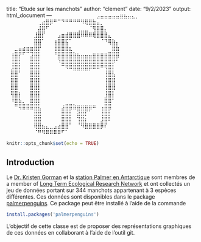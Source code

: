 title: "Etude sur les manchots"
author: "clement"
date: "9/2/2023"
output: html_document 
---
⠀⠀⠀⠀⠀⠀⠀⠀⠀⠀⠀⣠⣤⣤⣤⣤⣤⣶⣦⣤⣄⡀⠀⠀⠀⠀⠀⠀⠀⠀
⠀⠀⠀⠀⠀⠀⠀⠀⢀⣴⣿⡿⠛⠉⠙⠛⠛⠛⠛⠻⢿⣿⣷⣤⡀⠀⠀⠀⠀⠀
⠀⠀⠀⠀⠀⠀⠀⠀⣼⣿⠋⠀⠀⠀⠀⠀⠀⠀⢀⣀⣀⠈⢻⣿⣿⡄⠀⠀⠀⠀
⠀⠀⠀⠀⠀⠀⠀⣸⣿⡏⠀⠀⠀⣠⣶⣾⣿⣿⣿⠿⠿⠿⢿⣿⣿⣿⣄⠀⠀⠀
⠀⠀⠀⠀⠀⠀⠀⣿⣿⠁⠀⠀⢰⣿⣿⣯⠁⠀⠀⠀⠀⠀⠀⠀⠈⠙⢿⣷⡄⠀
⠀⠀⣀⣤⣴⣶⣶⣿⡟⠀⠀⠀⢸⣿⣿⣿⣆⠀⠀⠀⠀⠀⠀⠀⠀⠀⠀⣿⣷⠀
⠀⢰⣿⡟⠋⠉⣹⣿⡇⠀⠀⠀⠘⣿⣿⣿⣿⣷⣦⣤⣤⣤⣶⣶⣶⣶⣿⣿⣿⠀
⠀⢸⣿⡇⠀⠀⣿⣿⡇⠀⠀⠀⠀⠹⣿⣿⣿⣿⣿⣿⣿⣿⣿⣿⣿⣿⣿⡿⠃⠀
⠀⣸⣿⡇⠀⠀⣿⣿⡇⠀⠀⠀⠀⠀⠉⠻⠿⣿⣿⣿⣿⡿⠿⠿⠛⢻⣿⡇⠀⠀
⠀⣿⣿⠁⠀⠀⣿⣿⡇⠀⠀⠀⠀⠀⠀⠀⠀⠀⠀⠀⠀⠀⠀⠀⠀⢸⣿⣧⠀⠀
⠀⣿⣿⠀⠀⠀⣿⣿⡇⠀⠀⠀⠀⠀⠀⠀⠀⠀⠀⠀⠀⠀⠀⠀⠀⢸⣿⣿⠀⠀
⠀⣿⣿⠀⠀⠀⣿⣿⡇⠀⠀⠀⠀⠀⠀⠀⠀⠀⠀⠀⠀⠀⠀⠀⠀⢸⣿⣿⠀⠀
⠀⢿⣿⡆⠀⠀⣿⣿⡇⠀⠀⠀⠀⠀⠀⠀⠀⠀⠀⠀⠀⠀⠀⠀⠀⢸⣿⡇⠀⠀
⠀⠸⣿⣧⡀⠀⣿⣿⡇⠀⠀⠀⠀⠀⠀⠀⠀⠀⠀⠀⠀⠀⠀⠀⠀⣿⣿⠃⠀⠀
⠀⠀⠛⢿⣿⣿⣿⣿⣇⠀⠀⠀⠀⠀⣰⣿⣿⣷⣶⣶⣶⣶⠶⠀⢠⣿⣿⠀⠀⠀
⠀⠀⠀⠀⠀⠀⠀⣿⣿⠀⠀⠀⠀⠀⣿⣿⡇⠀⣽⣿⡏⠁⠀⠀⢸⣿⡇⠀⠀⠀
⠀⠀⠀⠀⠀⠀⠀⣿⣿⠀⠀⠀⠀⠀⣿⣿⡇⠀⢹⣿⡆⠀⠀⠀⣸⣿⠇⠀⠀⠀
⠀⠀⠀⠀⠀⠀⠀⢿⣿⣦⣄⣀⣠⣴⣿⣿⠁⠀⠈⠻⣿⣿⣿⣿⡿⠏⠀⠀⠀⠀
⠀⠀⠀⠀⠀⠀⠀⠈⠛⠻⠿⠿⠿⠿⠋⠁⠀⠀⠀⠀⠀⠀⠀⠀⠀⠀⠀⠀⠀⠀
```r
knitr::opts_chunk$set(echo = TRUE)
```

## Introduction 


Le  [Dr. Kristen Gorman](https://www.uaf.edu/cfos/people/faculty/detail/kristen-gorman.php) et la [station Palmer en Antarctique](https://pal.lternet.edu/) sont membres  de a member of [ Long Term Ecological Research Network](https://lternet.edu/) et ont collectés un jeu de données portant sur 344 manchots appartenant à 3 espèces différentes. Ces données sont disponibles dans le package [palmerpenguins](https://allisonhorst.github.io/palmerpenguins/). Ce package peut être installé à l'aide de la commande

```r
install.packages('palmerpenguins')
```

L'objectif de cette classe est de proposer des représentations graphiques de ces données en collaborant à l'aide de l'outil git.
